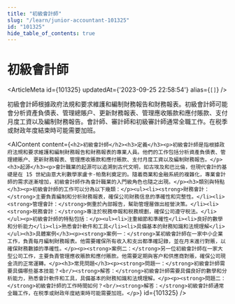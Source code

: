 ```yaml
---
title: "初級會計師"
slug: "/learn/junior-accountant-101325"
id: "101325"
hide_table_of_contents: true
---
```



# 初級會計師

<ArticleMeta id={101325} updatedAt={'2023-09-25 22:58:54'} alias={`[]`} />
<div className='border-solid border-b border-t-0 my-4 border-[var(--ifm-color-gray-300)]' />

初級會計師根據政府法規和要求維護和編制財務報告和財務報表。初級會計師可能會分析資產負債表、管理總賬户、更新財務報表、管理應收賬款和應付賬款、支付月度工資以及編制財務報告。會計師、審計師和初級審計師通常全職工作。在税季或財政年度結束時可能需要加班。

<AIContent content={`<h2>初級會計師</h2><h3>定義</h3><p>初級會計師是指根據政府法規和要求維護和編制財務報告和財務報表的專業人員。他們的工作包括分析資產負債表、管理總賬户、更新財務報表、管理應收賬款和應付賬款、支付月度工資以及編制財務報告。</p><h3>起源</h3><p>會計職業的起源可以追溯到古代文明，如古埃及和巴比倫，但現代會計的基礎是在 15 世紀由意大利數學家盧卡·帕喬利奠定的。隨着商業和金融系統的複雜化，專業會計師的需求逐漸增加，初級會計師作為會計職業的入門級角色也隨之出現。</p><h3>類別與特點</h3><p>初級會計師的工作可以分為以下幾類：</p><ul><li><strong>財務會計：</strong>主要負責編制和分析財務報表，確保公司財務信息的準確性和完整性。</li><li><strong>管理會計：</strong>側重於內部報告，幫助管理層做出經營決策。</li><li><strong>税務會計：</strong>專注於税務申報和税務規劃，確保公司遵守税法。</li></ul><p>初級會計師的特點包括：</p><ul><li>注重細節和準確性</li><li>良好的數學和分析能力</li><li>熟悉會計軟件和工具</li><li>具備基本的財務知識和法規理解</li></ul><h3>具體案例</h3><p><strong>案例一：</strong>某初級會計師在一家中小企業工作，負責每月編制財務報表。他需要確保所有收入和支出都準確記錄，並在月末進行對賬，以確保財務數據的準確性。</p><p><strong>案例二：</strong>另一位初級會計師在一家大型公司工作，主要負責管理應收賬款和應付賬款。他需要定期與客户和供應商對賬，確保公司現金流的正常運轉。</p><h3>常見問題</h3><p><strong>問題一：</strong>初級會計師需要具備哪些基本技能？<br/><strong>解答：</strong>初級會計師需要具備良好的數學和分析能力，熟悉會計軟件和工具，具備基本的財務知識和法規理解。</p><p><strong>問題二：</strong>初級會計師的工作時間如何？<br/><strong>解答：</strong>初級會計師通常全職工作，在税季或財政年度結束時可能需要加班。</p>`} id={101325} />
